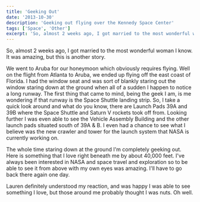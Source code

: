 ```yaml
---
title: 'Geeking Out'
date: '2013-10-30'
description: 'Geeking out flying over the Kennedy Space Center'
tags: ['Space', 'Other']
excerpt: 'So, almost 2 weeks ago, I got married to the most wonderful woman I know. It was amazing, but this is another story.'
---
```


So, almost 2 weeks ago, I got married to the most wonderful woman I know. It was amazing, but this is another story.

We went to Aruba for our honeymoon which obviously requires flying. Well on the flight from Atlanta to Aruba, we ended up flying off the east coast of Florida. I had the window seat and was sort of blankly staring out the window staring down at the ground when all of a sudden I happen to notice a long runway. The first thing that came to mind, being the geek I am, is me wondering if that runway is the Space Shuttle landing strip. So, I take a quick look around and what do you know, there are Launch Pads 39A and 39B where the Space Shuttle and Saturn V rockets took off from. Looking further I was even able to see the Vehicle Assembly Building and the other launch pads situated south of 39A & B. I even had a chance to see what I believe was the new crawler and tower for the launch system that NASA is currently working on.

The whole time staring down at the ground I'm completely geeking out. Here is something that I love right beneath me by about 40,000 feet. I've always been interested in NASA and space travel and exploration so to be able to see it from above with my own eyes was amazing. I'll have to go back there again one day.

Lauren definitely understood my reaction, and was happy I was able to see something I love, but those around me probably thought I was nuts. Oh well.
